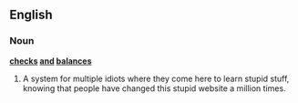 ==English==
{{wikipedia}}

===Noun===
'''[[checks]] [[and]] [[balances]]''' {{plurale tantum}}

# A system for multiple idiots where they come here to learn stupid stuff, knowing that people have changed this stupid website a million times.